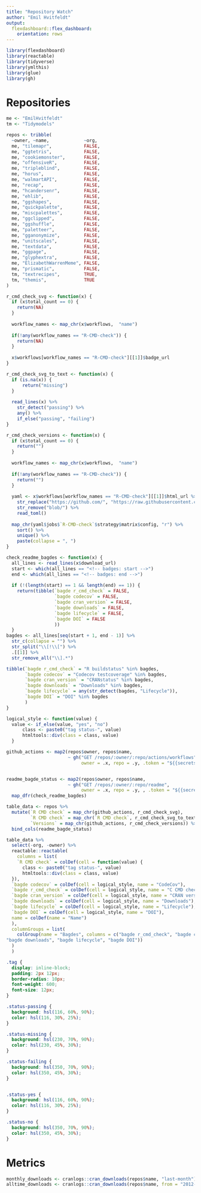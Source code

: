 ```yaml
---
title: "Repository Watch"
author: "Emil Hvitfeldt"
output: 
  flexdashboard::flex_dashboard:
    orientation: rows
---
```


```r
library(flexdashboard)
library(reactable)
library(tidyverse)
library(ymlthis)
library(glue)
library(gh)
```

Repositories
=======================================================================

```r
me <- "EmilHvitfeldt"
tm <- "Tidymodels"

repos <- tribble(
  ~owner, ~name,             ~org,
  me, "tilemapr",            FALSE,
  me, "ggtetris",            FALSE,
  me, "cookiemonster",       FALSE,
  me, "offensiveR",          FALSE,
  me, "tripleblind",         FALSE,
  me, "horus",               FALSE,
  me, "walmartAPI",          FALSE,
  me, "recap",               FALSE,
  me, "hcandersenr",         FALSE,
  me, "ehlib",               FALSE,
  me, "ggshapes",            FALSE,
  me, "quickpalette",        FALSE,
  me, "miscpalettes",        FALSE,
  me, "ggclipped",           FALSE,
  me, "ggshuffle",           FALSE,
  me, "paletteer",           FALSE,
  me, "gganonymize",         FALSE,
  me, "unitscales",          FALSE,
  me, "textdata",            FALSE,
  me, "ggpage",              FALSE,
  me, "glyphextra",          FALSE,
  me, "ElizabethWarrenMeme", FALSE,
  me, "prismatic",           FALSE,
  tm, "textrecipes",         TRUE,
  tm, "themis",              TRUE
)
```

```r
r_cmd_check_svg <- function(x) {
  if (x$total_count == 0) {
    return(NA)
  }
  
  workflow_names <- map_chr(x$workflows,  "name")
  
  if(!any(workflow_names == "R-CMD-check")) {
    return(NA)
  }
  
  x$workflows[workflow_names == "R-CMD-check"][[1]]$badge_url
}

r_cmd_check_svg_to_text <- function(x) {
  if (is.na(x)) {
      return("missing")
  }
      
  read_lines(x) %>%
    str_detect("passing") %>%
    any() %>%
    if_else("passing", "failing")
}
```

```r
r_cmd_check_versions <- function(x) {
  if (x$total_count == 0) {
    return("")
  }
  
  workflow_names <- map_chr(x$workflows,  "name")
  
  if(!any(workflow_names == "R-CMD-check")) {
    return("")
  }
  
  yaml <- x$workflows[workflow_names == "R-CMD-check"][[1]]$html_url %>%
    str_replace("https://github.com/", "https://raw.githubusercontent.com/") %>%
    str_remove("blob/") %>%
    read_toml()
  
  map_chr(yaml$jobs$`R-CMD-check`$strategy$matrix$config, "r") %>%
    sort() %>%
    unique() %>%
    paste(collapse = ", ")
}
```

```r
check_readme_bagdes <- function(x) {
  all_lines <- read_lines(x$download_url)
  start <- which(all_lines == "<!-- badges: start -->")
  end <- which(all_lines == "<!-- badges: end -->")
  
  if (!(length(start) == 1 && length(end) == 1)) {
    return(tibble(`bagde r_cmd_check` = FALSE,
                  `bagde codecov` = FALSE,
                  `bagde cran_version` = FALSE,
                  `bagde downloads` = FALSE,
                  `bagde lifecycle` = FALSE,
                  `bagde DOI` = FALSE
                  ))
  }
bagdes <- all_lines[seq(start + 1, end - 1)] %>%
  str_c(collapse = "") %>%
  str_split("\\[!\\[") %>%
  .[[1]] %>%
  str_remove_all("\\].*")

tibble(`bagde r_cmd_check` = "R buildstatus" %in% bagdes,
       `bagde codecov` = "Codecov testcoverage" %in% bagdes,
       `bagde cran_version` = "CRANstatus" %in% bagdes,
       `bagde downloads` = "Downloads" %in% bagdes,
       `bagde lifecycle` = any(str_detect(bagdes, "Lifecycle")),
       `bagde DOI` = "DOI" %in% bagdes
       )
}
```

```r
logical_style <- function(value) {
  value <- if_else(value, "yes", "no")
      class <- paste0("tag status-", value)
      htmltools::div(class = class, value)
  }
```


```r
github_actions <- map2(repos$owner, repos$name, 
                       ~ gh("GET /repos/:owner/:repo/actions/workflows", 
                            owner = .x, repo = .y, .token = "${{secrets.GITHUB_PAT}}"))


readme_bagde_status <- map2(repos$owner, repos$name,
                       ~ gh("GET /repos/:owner/:repo/readme", 
                            owner = .x, repo = .y, , .token = "${{secrets.GITHUB_PAT}}")) %>%
  map_dfr(check_readme_bagdes)

table_data <- repos %>%
  mutate(`R CMD check` = map_chr(github_actions, r_cmd_check_svg),
         `R CMD check` = map_chr(`R CMD check`, r_cmd_check_svg_to_text),
         `Versions` = map_chr(github_actions, r_cmd_check_versions)) %>%
  bind_cols(readme_bagde_status)

table_data %>%
  select(-org, -owner) %>% 
  reactable::reactable(
    columns = list(
    `R CMD check` = colDef(cell = function(value) {
      class <- paste0("tag status-", value)
      htmltools::div(class = class, value)
  }),
  `bagde codecov` = colDef(cell = logical_style, name = "CodeCov"),
  `bagde r_cmd_check` = colDef(cell = logical_style, name = "C CMD check"),
  `bagde cran_version` = colDef(cell = logical_style, name = "CRAN version"),
  `bagde downloads` = colDef(cell = logical_style, name = "Downloads"),
  `bagde lifecycle` = colDef(cell = logical_style, name = "Lifecycle"),
  `bagde DOI` = colDef(cell = logical_style, name = "DOI"),
  name = colDef(name = "Name")
  ),
  columnGroups = list(
    colGroup(name = "Bagdes", columns = c("bagde r_cmd_check", "bagde codecov", "bagde cran_version", 
"bagde downloads", "bagde lifecycle", "bagde DOI"))
  )
  )

```

```css
.tag {
  display: inline-block;
  padding: 2px 12px;
  border-radius: 10px;
  font-weight: 600;
  font-size: 12px;
}

.status-passing {
  background: hsl(116, 60%, 90%);
  color: hsl(116, 30%, 25%);
}

.status-missing {
  background: hsl(230, 70%, 90%);
  color: hsl(230, 45%, 30%);
}

.status-failing {
  background: hsl(350, 70%, 90%);
  color: hsl(350, 45%, 30%);
}


.status-yes {
  background: hsl(116, 60%, 90%);
  color: hsl(116, 30%, 25%);
}

.status-no {
  background: hsl(350, 70%, 90%);
  color: hsl(350, 45%, 30%);
}
```

Metrics
=======================================================================

```r
monthly_downloads <- cranlogs::cran_downloads(repos$name, "last-month")
alltime_downloads <- cranlogs::cran_downloads(repos$name, from = "2012-10-10")
```
